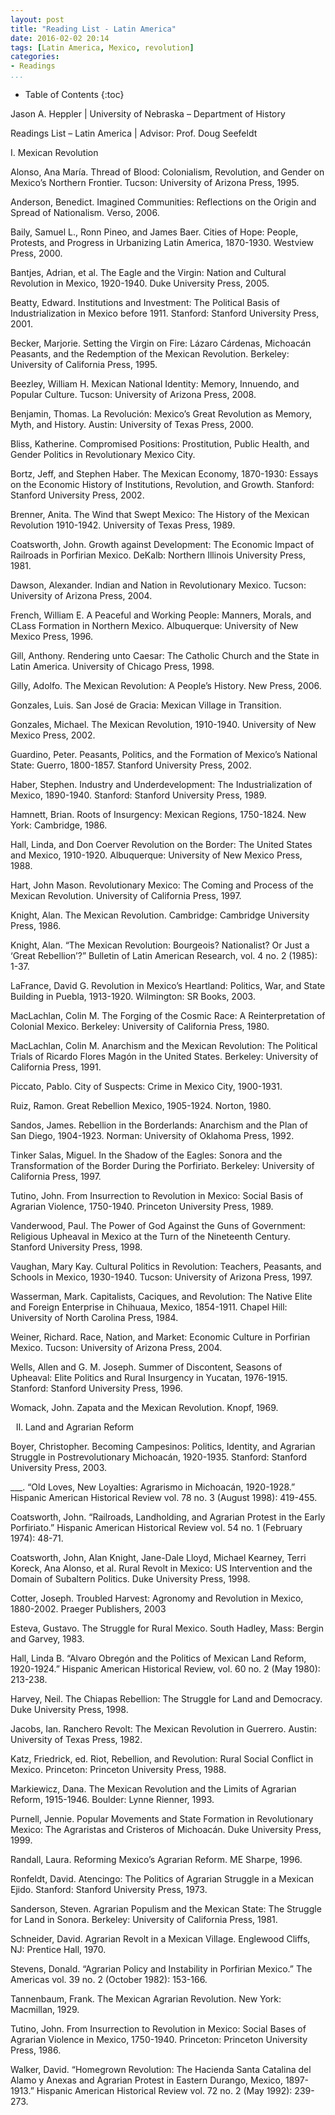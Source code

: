 ```yaml
---
layout: post
title: "Reading List - Latin America"
date: 2016-02-02 20:14
tags: [Latin America, Mexico, revolution]
categories:
- Readings
...
```


* Table of Contents
{:toc}

Jason A. Heppler | University of Nebraska -- Department of History

Readings List -- Latin America | Advisor: Prof. Doug Seefeldt

I. Mexican Revolution

Alonso, Ana María. Thread of Blood: Colonialism, Revolution, and Gender on Mexico's Northern Frontier. Tucson: University of Arizona Press, 1995.

Anderson, Benedict. Imagined Communities: Reflections on the Origin and Spread of Nationalism. Verso, 2006.

Baily, Samuel L., Ronn Pineo, and James Baer. Cities of Hope: People, Protests, and Progress in Urbanizing Latin America, 1870-1930. Westview Press, 2000.

Bantjes, Adrian, et al. The Eagle and the Virgin: Nation and Cultural Revolution in Mexico, 1920-1940. Duke University Press, 2005.

Beatty, Edward. Institutions and Investment: The Political Basis of Industrialization in Mexico before 1911. Stanford: Stanford University Press, 2001.

Becker, Marjorie. Setting the Virgin on Fire: Lázaro Cárdenas, Michoacán Peasants, and the Redemption of the Mexican Revolution. Berkeley: University of California Press, 1995.

Beezley, William H. Mexican National Identity: Memory, Innuendo, and Popular Culture. Tucson: University of Arizona Press, 2008.

Benjamin, Thomas. La Revolución: Mexico's Great Revolution as Memory, Myth, and History. Austin: University of Texas Press, 2000.

Bliss, Katherine. Compromised Positions: Prostitution, Public Health, and Gender Politics in Revolutionary Mexico City.

Bortz, Jeff, and Stephen Haber. The Mexican Economy, 1870-1930: Essays on the Economic History of Institutions, Revolution, and Growth. Stanford: Stanford University Press, 2002.

Brenner, Anita. The Wind that Swept Mexico: The History of the Mexican Revolution 1910-1942. University of Texas Press, 1989.

Coatsworth, John. Growth against Development: The Economic Impact of Railroads in Porfirian Mexico. DeKalb: Northern Illinois University Press, 1981.

Dawson, Alexander. Indian and Nation in Revolutionary Mexico. Tucson: University of Arizona Press, 2004.

French, William E. A Peaceful and Working People: Manners, Morals, and CLass Formation in Northern Mexico. Albuquerque: University of New Mexico Press, 1996.

Gill, Anthony. Rendering unto Caesar: The Catholic Church and the State in Latin America. University of Chicago Press, 1998.

Gilly, Adolfo. The Mexican Revolution: A People's History. New Press, 2006.

Gonzales, Luis. San José de Gracia: Mexican Village in Transition.

Gonzales, Michael. The Mexican Revolution, 1910-1940. University of New Mexico Press, 2002.

Guardino, Peter. Peasants, Politics, and the Formation of Mexico's National State: Guerro, 1800-1857. Stanford University Press, 2002.

Haber, Stephen. Industry and Underdevelopment: The Industrialization of Mexico, 1890-1940. Stanford: Stanford University Press, 1989.

Hamnett, Brian. Roots of Insurgency: Mexican Regions, 1750-1824. New York: Cambridge, 1986.

Hall, Linda, and Don Coerver Revolution on the Border: The United States and Mexico, 1910-1920. Albuquerque: University of New Mexico Press, 1988.

Hart, John Mason. Revolutionary Mexico: The Coming and Process of the Mexican Revolution. University of California Press, 1997.

Knight, Alan. The Mexican Revolution. Cambridge: Cambridge University Press, 1986.

Knight, Alan. "The Mexican Revolution: Bourgeois? Nationalist? Or Just a 'Great Rebellion'?" Bulletin of Latin American Research, vol. 4 no. 2 (1985): 1-37.

LaFrance, David G. Revolution in Mexico's Heartland: Politics, War, and State Building in Puebla, 1913-1920. Wilmington: SR Books, 2003.

MacLachlan, Colin M. The Forging of the Cosmic Race: A Reinterpretation of Colonial Mexico. Berkeley: University of California Press, 1980.

MacLachlan, Colin M. Anarchism and the Mexican Revolution: The Political Trials of Ricardo Flores Magón in the United States. Berkeley: University of California Press, 1991.

Piccato, Pablo. City of Suspects: Crime in Mexico City, 1900-1931.

Ruiz, Ramon. Great Rebellion Mexico, 1905-1924. Norton, 1980.

Sandos, James. Rebellion in the Borderlands: Anarchism and the Plan of San Diego, 1904-1923. Norman: University of Oklahoma Press, 1992.

Tinker Salas, Miguel. In the Shadow of the Eagles: Sonora and the Transformation of the Border During the Porfiriato. Berkeley: University of California Press, 1997.

Tutino, John. From Insurrection to Revolution in Mexico: Social Basis of Agrarian Violence, 1750-1940. Princeton University Press, 1989.

Vanderwood, Paul. The Power of God Against the Guns of Government: Religious Upheaval in Mexico at the Turn of the Nineteenth Century. Stanford University Press, 1998.

Vaughan, Mary Kay. Cultural Politics in Revolution: Teachers, Peasants, and Schools in Mexico, 1930-1940. Tucson: University of Arizona Press, 1997.

Wasserman, Mark. Capitalists, Caciques, and Revolution: The Native Elite and Foreign Enterprise in Chihuaua, Mexico, 1854-1911. Chapel Hill: University of North Carolina Press, 1984.

Weiner, Richard. Race, Nation, and Market: Economic Culture in Porfirian Mexico. Tucson: University of Arizona Press, 2004.

Wells, Allen and G. M. Joseph. Summer of Discontent, Seasons of Upheaval: Elite Politics and Rural Insurgency in Yucatan, 1976-1915. Stanford: Stanford University Press, 1996.

Womack, John. Zapata and the Mexican Revolution. Knopf, 1969.

II. Land and Agrarian Reform

Boyer, Christopher. Becoming Campesinos: Politics, Identity, and Agrarian Struggle in Postrevolutionary Michoacán, 1920-1935. Stanford: Stanford University Press, 2003.

___. "Old Loves, New Loyalties: Agrarismo in Michoacán, 1920-1928." Hispanic American Historical Review vol. 78 no. 3 (August 1998): 419-455.

Coatsworth, John. "Railroads, Landholding, and Agrarian Protest in the Early Porfiriato." Hispanic American Historical Review vol. 54 no. 1 (February 1974): 48-71.

Coatsworth, John, Alan Knight, Jane-Dale Lloyd, Michael Kearney, Terri Koreck, Ana Alonso, et al. Rural Revolt in Mexico: US Intervention and the Domain of Subaltern Politics. Duke University Press, 1998.

Cotter, Joseph. Troubled Harvest: Agronomy and Revolution in Mexico, 1880-2002. Praeger Publishers, 2003

Esteva, Gustavo. The Struggle for Rural Mexico. South Hadley, Mass: Bergin and Garvey, 1983.

Hall, Linda B. "Alvaro Obregón and the Politics of Mexican Land Reform, 1920-1924." Hispanic American Historical Review, vol. 60 no. 2 (May 1980): 213-238.

Harvey, Neil. The Chiapas Rebellion: The Struggle for Land and Democracy. Duke University Press, 1998.

Jacobs, Ian. Ranchero Revolt: The Mexican Revolution in Guerrero. Austin: University of Texas Press, 1982.

Katz, Friedrick, ed. Riot, Rebellion, and Revolution: Rural Social Conflict in Mexico. Princeton: Princeton University Press, 1988.

Markiewicz, Dana. The Mexican Revolution and the Limits of Agrarian Reform, 1915-1946. Boulder: Lynne Rienner, 1993.

Purnell, Jennie. Popular Movements and State Formation in Revolutionary Mexico: The Agraristas and Cristeros of Michoacán. Duke University Press, 1999.

Randall, Laura. Reforming Mexico's Agrarian Reform. ME Sharpe, 1996.

Ronfeldt, David. Atencingo: The Politics of Agrarian Struggle in a Mexican Ejido. Stanford: Stanford University Press, 1973.

Sanderson, Steven. Agrarian Populism and the Mexican State: The Struggle for Land in Sonora. Berkeley: University of California Press, 1981.

Schneider, David. Agrarian Revolt in a Mexican Village. Englewood Cliffs, NJ: Prentice Hall, 1970.

Stevens, Donald. "Agrarian Policy and Instability in Porfirian Mexico." The Americas vol. 39 no. 2 (October 1982): 153-166.

Tannenbaum, Frank. The Mexican Agrarian Revolution. New York: Macmillan, 1929.

Tutino, John. From Insurrection to Revolution in Mexico: Social Bases of Agrarian Violence in Mexico, 1750-1940. Princeton: Princeton University Press, 1986.

Walker, David. "Homegrown Revolution: The Hacienda Santa Catalina del Alamo y Anexas and Agrarian Protest in Eastern Durango, Mexico, 1897-1913." Hispanic American Historical Review vol. 72 no. 2 (May 1992): 239-273.